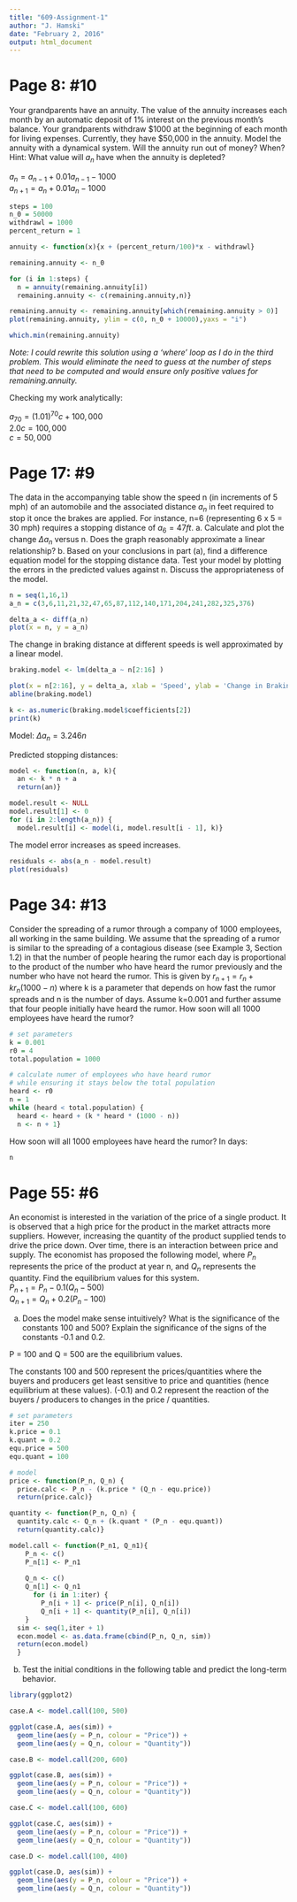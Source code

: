 ```yaml
---
title: "609-Assignment-1"
author: "J. Hamski"
date: "February 2, 2016"
output: html_document
---
```


# Page 8: #10
Your grandparents have an annuity. The value of the annuity increases each month by an automatic deposit of 1% interest on the previous month's balance. Your grandparents withdraw $1000 at the beginning of each month for living expenses. Currently, they have $50,000 in the annuity. Model the annuity with a dynamical system. Will the annuity run out of money? When? Hint: What value will $a_{n}$ have when the annuity is depleted?

$a_{n} = a_{n-1} + 0.01a_{n-1} - 1000$  
$a_{n+1} = a_{n} + 0.01a_{n} - 1000$

```r
steps = 100 
n_0 = 50000
withdrawl = 1000
percent_return = 1

annuity <- function(x){x + (percent_return/100)*x - withdrawl}

remaining.annuity <- n_0

for (i in 1:steps) { 
  n = annuity(remaining.annuity[i])
  remaining.annuity <- c(remaining.annuity,n)}

remaining.annuity <- remaining.annuity[which(remaining.annuity > 0)]
plot(remaining.annuity, ylim = c(0, n_0 + 10000),yaxs = "i")

which.min(remaining.annuity)
```

*Note: I could rewrite this solution using a 'where' loop as I do in the third problem. This would eliminate the need to guess at the number of steps that need to be computed and would ensure only positive values for remaining.annuity.*

Checking my work analytically:

$a_{70} = (1.01)^{70}c+100,000$  
$2.0c=100,000$  
$c=50,000$  


# Page 17: #9
The data in the accompanying table show the speed n (in increments of 5 mph) of an automobile and the associated distance $a_{n}$ in feet required to stop it once the brakes are applied. For instance, n=6 (representing 6 x 5 = 30 mph) requires a stopping distance of $a_{6} = 47 ft$.
a. Calculate and plot the change $\Delta a_{n}$ versus n. Does the graph reasonably approximate a linear relationship?
b. Based on your conclusions in part (a), find a difference equation model for the stopping distance data. Test your model by plotting the errors in the predicted values against n. Discuss the appropriateness of the model.

```r
n = seq(1,16,1)
a_n = c(3,6,11,21,32,47,65,87,112,140,171,204,241,282,325,376)

delta_a <- diff(a_n)
plot(x = n, y = a_n)
```

The change in braking distance at different speeds is well approximated by a linear model. 
```r
braking.model <- lm(delta_a ~ n[2:16] )

plot(x = n[2:16], y = delta_a, xlab = 'Speed', ylab = 'Change in Braking Distance')
abline(braking.model)
```

```r
k <- as.numeric(braking.model$coefficients[2])
print(k)
```

Model:
$\Delta a_{n} = 3.246n$

Predicted stopping distances:
```r

model <- function(n, a, k){
  an <- k * n + a
  return(an)}

model.result <- NULL
model.result[1] <- 0
for (i in 2:length(a_n)) {
  model.result[i] <- model(i, model.result[i - 1], k)}

```

The model error increases as speed increases. 
```r
residuals <- abs(a_n - model.result)
plot(residuals)
```


# Page 34: #13
Consider the spreading of a rumor through a company of 1000 employees, all working in the same building. We assume that the spreading of a rumor is similar to the spreading of a contagious disease (see Example 3, Section 1.2) in that the number of people hearing the rumor each day is proportional to the product of the number who have heard the rumor previously and the number who have not heard the rumor. This is given by
$r_{n+ 1} = r_{n} + kr_{n} (1000 - n )$
where k is a parameter that depends on how fast the rumor spreads and n is the number of days. Assume k=0.001 and further assume that four people initially have heard the rumor. How soon will all 1000 employees have heard the rumor?

```r
# set parameters
k = 0.001
r0 = 4
total.population = 1000

# calculate numer of employees who have heard rumor 
# while ensuring it stays below the total population
heard <- r0
n = 1
while (heard < total.population) {
  heard <- heard + (k * heard * (1000 - n))  
  n <- n + 1}
```
How soon will all 1000 employees have heard the rumor? In days:
```r
n
```


# Page 55: #6
An economist is interested in the variation of the price of a single product. It is observed that a high price for the product in the market attracts more suppliers. However, increasing the quantity of the product supplied tends to drive the price down. Over time, there is an interaction between price and supply. The economist has proposed the following model, where $P_{n}$ represents the price of the product at year n, and $Q_{n}$ represents the quantity. Find the equilibrium values for this system.  
$P_{n+1} = P_{n} - 0.1(Q_{n}-500)$  
$Q_{n+1} = Q_{n} + 0.2(P_{n}-100)$  

a. Does the model make sense intuitively? What is the significance of the constants 100 and 500? Explain the significance of the signs of the constants -0.1 and 0.2.

P = 100 and Q = 500 are the equilibrium values. 

The constants 100 and 500 represent the prices/quantities where the buyers and producers get least sensitive to price and quantities (hence equilibrium at these values). (-0.1) and 0.2 represent the reaction of the buyers / producers to changes in the price / quantities. 

```r
# set parameters
iter = 250
k.price = 0.1
k.quant = 0.2
equ.price = 500
equ.quant = 100

# model
price <- function(P_n, Q_n) {
  price.calc <- P_n - (k.price * (Q_n - equ.price))
  return(price.calc)}

quantity <- function(P_n, Q_n) {
  quantity.calc <- Q_n + (k.quant * (P_n - equ.quant))
  return(quantity.calc)}

model.call <- function(P_n1, Q_n1){
    P_n <- c()
    P_n[1] <- P_n1
    
    Q_n <- c()
    Q_n[1] <- Q_n1
      for (i in 1:iter) {
        P_n[i + 1] <- price(P_n[i], Q_n[i])
        Q_n[i + 1] <- quantity(P_n[i], Q_n[i])
    }
  sim <- seq(1,iter + 1)
  econ.model <- as.data.frame(cbind(P_n, Q_n, sim))
  return(econ.model)
  }
```


b. Test the initial conditions in the following table and predict the long-term behavior.
```r
library(ggplot2)
```


```r
case.A <- model.call(100, 500)

ggplot(case.A, aes(sim)) + 
  geom_line(aes(y = P_n, colour = "Price")) + 
  geom_line(aes(y = Q_n, colour = "Quantity"))
```

```r
case.B <- model.call(200, 600)

ggplot(case.B, aes(sim)) + 
  geom_line(aes(y = P_n, colour = "Price")) + 
  geom_line(aes(y = Q_n, colour = "Quantity"))
```

```r
case.C <- model.call(100, 600)

ggplot(case.C, aes(sim)) + 
  geom_line(aes(y = P_n, colour = "Price")) + 
  geom_line(aes(y = Q_n, colour = "Quantity"))
```

```r
case.D <- model.call(100, 400)

ggplot(case.D, aes(sim)) + 
  geom_line(aes(y = P_n, colour = "Price")) + 
  geom_line(aes(y = Q_n, colour = "Quantity"))
```

